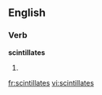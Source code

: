 
==English==

===Verb===
'''scintillates'''

# {{third-person singular of|[[scintillate]]}}

[[fr:scintillates]]
[[vi:scintillates]]